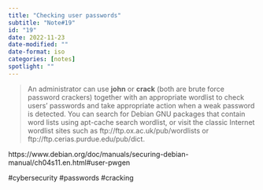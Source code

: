 ```yaml
---
title: "Checking user passwords"
subtitle: "Note#19"
id: "19"
date: 2022-11-23
date-modified: ""
date-format: iso
categories: [notes]
spotlight: ""
---
```

> An administrator can use **john** or **crack** (both are brute force password crackers) together with an appropriate wordlist to check users' passwords and take appropriate action when a weak password is detected. You can search for Debian GNU packages that contain word lists using apt-cache search wordlist, or visit the classic Internet wordlist sites such as ftp://ftp.ox.ac.uk/pub/wordlists or ftp://ftp.cerias.purdue.edu/pub/dict.

https://www.debian.org/doc/manuals/securing-debian-manual/ch04s11.en.html#user-pwgen

#cybersecurity #passwords #cracking
